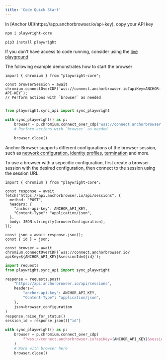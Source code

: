 ```yaml
---
title: 'Code Quick Start'
---
```


<Steps>
<Step title="Fetch API Key">
In [Anchor UI](https://app.anchorbrowser.io/api-key), copy your API key
</Step>
<Step title="Install playwright">

<CodeGroup>

```bash node.js
npm i playwright-core
```

```bash python
pip3 install playwright
```

</CodeGroup>
</Step>
<Step title="Run sample code">

If you don't have access to code running, consider using the [live playground](https://app.anchorbrowser.io/playground)

The following example demonstrates how to start the browser

<CodeGroup>

```tsx node.js
import { chromium } from "playwright-core";

const browserSession = await chromium.connectOverCDP(`wss://connect.anchorbrowser.io?apiKey=ANCHOR-API-KEY`);
// Perform actions with `browser` as needed

```

```python python

from playwright.sync_api import sync_playwright

with sync_playwright() as p:
    browser = p.chromium.connect_over_cdp("wss://connect.anchorbrowser.io?apiKey=ANCHOR-API-KEY")
    # Perform actions with `browser` as needed

    browser.close()

```

</CodeGroup>
</Step>

<Step title="Alter the browser configuration">

Anchor Browser supports different configurations of the browser session, such as [network configuration](/advanced/proxy), [identity profiles](/essentials/authentication-and-identity), [termination](/advanced/browser-termination) and more.

To use a browser with a sepecific configuration, first create a browser session with the desired configuration, then connect to the session using the session URL.

<CodeGroup>

```tsx node.js
import { chromium } from "playwright-core";

const response = await fetch("https://api.anchorbrowser.io/api/sessions", {
  method: "POST",
  headers: {
    "anchor-api-key": ANCHOR_API_KEY,
    "Content-Type": "application/json",
  },
  body: JSON.stringify(browserConfiguration),
});

const json = await response.json();
const { id } = json;

const browser = await chromium.connectOverCDP(`wss://connect.anchorbrowser.io?apiKey=${ANCHOR_API_KEY}&sessionId=${id}`);

```

```python python
import requests
from playwright.sync_api import sync_playwright

response = requests.post(
    "https://api.anchorbrowser.io/api/sessions",
    headers={
        "anchor-api-key": ANCHOR_API_KEY,
        "Content-Type": "application/json",
    },
    json=browser_configuration
)
response.raise_for_status()
session_id = response.json()["id"]

with sync_playwright() as p:
    browser = p.chromium.connect_over_cdp(
        f"wss://connect.anchorbrowser.io?apiKey={ANCHOR_API_KEY}&sessionId={session_id}"
    )
    # Work with browser here
    browser.close()
```

</CodeGroup>
</Step>
</Steps>
